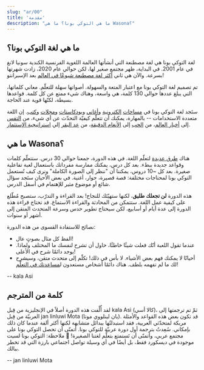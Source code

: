 ```yaml
---
slug: "ar/00"
title: 'مقدمة'
description: "ما هي التوكي بونا؟ ما هي Wasona؟"
---
```


## ما هي لغة التوكي بونا؟

لغة التوكي بونا هي لغة مصطنعة التي أنشأتها العالمة اللغوية الفرنسية الكندية سونيا لانغ في عام 2001. في البداية، ظهر مجتمع صغير لها، لكن حوالي عام 2020، زادت شهرتها بسرعة. والآن هي ثاني [أكثر لغة مصطنعة شيوعًا في العالم](https://tokipona.org/conlang_communities) بعد الإسبرانتو!

تم تصميم لغة التوكي بونا مع اعتبار المتعة والسهولة. أصواتها سهلة للتعلّم. معاني كلماتها، التي يبلغ عددها حوالي 130 كلمة، هي واسعة، وهناك شيء ممتع عن كل كلمة. قواعدها بسيطة، لكنّها قوية عند الحاجة.

ستَجد لغة التوكي بونا في [مساحات](https://discord.gg/ChC6qtVsSE) [إلكترونية](https://discord.gg/6zkugJFU4x) و[أغاني](https://www.youtube.com/playlist?list=PLeCE5N29ioyUbj_lvYm9IdGJnE2HPacVv) و[بودكاستات](https://www.youtube.com/playlist?list=PLjOmpMyMxd8Qs2mAXcLk817tQy_AQj09u) و[مجلات](https://liputenpo.org/) و[كتب](https://tokipona.org/). إن اللغة متعددة الاستخدامات -- بالمهارة، يمكنك أن تتعلّم كيفيّة التحدّث عن أي شيء، من [التقس](https://www.youtube.com/watch?v=J4fCq1aEAxA) إلى [أخبار العالم](https://www.youtube.com/watch?v=ljZfGt7PDxk)، من [الحب](https://www.youtube.com/watch?v=rr3ufODuIts) إلى [الأنغام الدقيقة](https://www.youtube.com/watch?v=fedFQIHREMo)، من [عد البقر](https://www.youtube.com/watch?v=xxClPfZDn-E) إلي [استراتيجية الإستثمار](https://www.youtube.com/watch?v=JIOT3bRzAGI).

## ما هي Wasona؟

هناك [طرق عديدة](/ar/other-courses/) لتعلّم اللغة. في هذه الدورة، جمعنا حوالي 30 درس. ستتعلّم كلمات وقواعد جديدة ببطء. بعد كل درس، يمكنك ممارسة مفرداتك باستعمال لعبة تفاعلية صغيرة. بعد كل ~10 دروس، يمكننا أن "ننظر إلى الصورة الكاملة" ونرى كيف تُستعمل التوكي بونا لمحتاجات مختلفة: قصة قصيرة، حوار، أغنية. في بعض الأحيان ستَجد سؤال شائع أو موضوع مثير للإهتمام في أسفل الدرس.

هذه الدورة **لن تجعلك طليق**، لكنها ستهيّئك للنجاح! بعد القراءة و التدرّب، ستصبح مُطّلع على كيفية عمل اللغة. ستتمكن من المحادثة والقراءة الاستماع. قد تحتاج قراءة هذه الدورة إلى عدة أيام أو أسابيع، لكن سيحتاج تطوير حدس وسرعة المتحدث المتقن إلى أشهر أو سنوات.

نصائح للاستفادة القسوى من هذه الدورة:
* الفظ كل مثال بصوتٍ عال!
* عندما تقول اللعبة أنّك فعلت شيئًا خاطئًا، حاول أن تشرح لنفسك ما المختلف ولماذا. يوجد دائمًا شرح في الأعلى!
* أحيانًا لا يمكنك فهم بعض الأشياء. لا بأس في ذلك! تكلّم إلى متحدث متقن، وسيشرح لك ما لم تفهمه بلطف. هناك دائمًا أشخاص مستعدون ل[مساعدتك في التعلّم](https://discord.gg/ChC6qtVsSE)!

-- kala Asi

## كلمة من المترجم

لقد أُلِّفت هذه الدورة أصلاً في الإنجليزية من قِبل kala Asi (كالا أسي)، ثمّ تم ترجمتها إلى العربيّة من قِبل jan linluwi Mota (يان لينلووي موتا). قد تكون بعض هذه القواعد والأمثلة مربكة لمتحدّثي العربية، فقد استبدلتُها ببدائل متشابهة لكنها أكثر ألفة عندما كان ذلك بإمكاني. سُعِدتُ بترجمة أول دورة عربيّة للتوكي بونا. أتمنّى أن تحصل التوكي بونا على مجتمع عربي، وأتمنّى أن تَستمتع بتعلُّم لغتنا الصغيرة! 🩵
ملاحظة: التوكي بونا لسيت موجودة في ديسكورد فقط، بل أيضًا في أي وسيلة تواصل اجتماعي بارزة التي قد تخطر ببالك.

-- jan linluwi Mota
